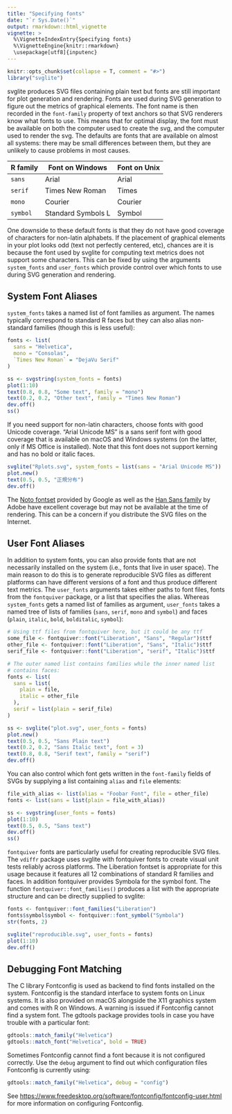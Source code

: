 ```yaml
---
title: "Specifying fonts"
date: "`r Sys.Date()`"
output: rmarkdown::html_vignette
vignette: >
  %\VignetteIndexEntry{Specifying fonts}
  %\VignetteEngine{knitr::rmarkdown}
  \usepackage[utf8]{inputenc}
---
```


```r
knitr::opts_chunk$set(collapse = T, comment = "#>")
library("svglite")
```

svglite produces SVG files containing plain text but fonts are still
important for plot generation and rendering. Fonts are used during SVG
generation to figure out the metrics of graphical elements. The font
name is then recorded in the `font-family` property of text anchors so
that SVG renderers know what fonts to use. This means that for optimal
display, the font must be available on both the computer used to
create the svg, and the computer used to render the svg. The defaults
are fonts that are available on almost all systems: there may be small
differences between them, but they are unlikely to cause problems in
most causes.

| R family | Font on Windows    | Font on Unix |
|----------|--------------------|--------------|
| `sans`   | Arial              | Arial        |
| `serif`  | Times New Roman    | Times        |
| `mono`   | Courier            | Courier      |
| `symbol` | Standard Symbols L | Symbol       |

One downside to these default fonts is that they do not have good
coverage of characters for non-latin alphabets. If the placement of
graphical elements in your plot looks odd (text not perfectly
centered, etc), chances are it is because the font used by svglite for
computing text metrics does not support some characters. This can be
fixed by using the arguments `system_fonts` and `user_fonts` which
provide control over which fonts to use during SVG generation and
rendering.


## System Font Aliases

`system_fonts` takes a named list of font families as argument. The
names typically correspond to standard R faces but they can also alias
non-standard families (though this is less useful):

```r
fonts <- list(
  sans = "Helvetica",
  mono = "Consolas",
  `Times New Roman` = "DejaVu Serif"
)

ss <- svgstring(system_fonts = fonts)
plot(1:10)
text(0.8, 0.8, "Some text", family = "mono")
text(0.2, 0.2, "Other text", family = "Times New Roman")
dev.off()
ss()
```

If you need support for non-latin characters, choose fonts with good
Unicode coverage. "Arial Unicode MS" is a sans serif font with good
coverage that is available on macOS and Windows systems (on the
latter, only if MS Office is installed). Note that this font does not
support kerning and has no bold or italic faces.

```r
svglite("Rplots.svg", system_fonts = list(sans = "Arial Unicode MS"))
plot.new()
text(0.5, 0.5, "正規分布")
dev.off()
```

The [Noto fontset](https://www.google.com/get/noto/) provided by
Google as well as the
[Han Sans family](https://github.com/adobe-fonts/source-han-sans) by
Adobe have excellent coverage but may not be available at the time of
rendering. This can be a concern if you distribute the SVG files on
the Internet.


## User Font Aliases

In addition to system fonts, you can also provide fonts that are not
necessarily installed on the system (i.e., fonts that live in user
space). The main reason to do this is to generate reproducible SVG
files as different platforms can have different versions of a font and
thus produce different text metrics. The `user_fonts` arguments takes
either paths to font files, fonts from the `fontquiver` package, or a
list that specifies the alias. Whereas `system_fonts` gets a named
list of families as argument, `user_fonts` takes a named tree of lists
of families (`sans`, `serif`, `mono` and `symbol`) and faces (`plain`,
`italic`, `bold`, `bolditalic`, `symbol`):

```r
# Using ttf files from fontquiver here, but it could be any ttf
some_file <- fontquiver::font("Liberation", "Sans", "Regular")$ttf
other_file <- fontquiver::font("Liberation", "Sans", "Italic")$ttf
serif_file <- fontquiver::font("Liberation", "serif", "Italic")$ttf

# The outer named list contains families while the inner named list
# contains faces:
fonts <- list(
  sans = list(
    plain = file,
    italic = other_file
  ),
  serif = list(plain = serif_file)
)

ss <- svglite("plot.svg", user_fonts = fonts)
plot.new()
text(0.5, 0.5, "Sans Plain text")
text(0.2, 0.2, "Sans Italic text", font = 3)
text(0.8, 0.8, "Serif text", family = "serif")
dev.off()
```

You can also control which font gets written in the `font-family`
fields of SVGs by supplying a list containing `alias` and `file`
elements:

```r
file_with_alias <- list(alias = "Foobar Font", file = other_file)
fonts <- list(sans = list(plain = file_with_alias))

ss <- svgstring(user_fonts = fonts)
plot(1:10)
text(0.5, 0.5, "Sans text")
dev.off()
ss()
```

`fontquiver` fonts are particularly useful for creating reproducible
SVG files. The `vdiffr` package uses svglite with fontquiver fonts to
create visual unit tests reliably across platforms. The Liberation
fontset is appropriate for this usage because it features all 12
combinations of standard R families and faces. In addition fontquiver
provides Symbola for the symbol font. The function
`fontquiver::font_families()` produces a list with the appropriate
structure and can be directly supplied to svglite:

```r
fonts <- fontquiver::font_families("Liberation")
fonts$symbol$symbol <- fontquiver::font_symbol("Symbola")
str(fonts, 2)

svglite("reproducible.svg", user_fonts = fonts)
plot(1:10)
dev.off()
```


## Debugging Font Matching

The C library Fontconfig is used as backend to find fonts installed on
the system. Fontconfig is the standard interface to system fonts on
Linux systems. It is also provided on macOS alongside the X11 graphics
system and comes with R on Windows. A warning is issued if Fontconfig
cannot find a system font. The gdtools package provides tools in case
you have trouble with a particular font:

```r
gdtools::match_family("Helvetica")
gdtools::match_font("Helvetica", bold = TRUE)
```

Sometimes Fontconfig cannot find a font because it is not configured
correctly. Use the `debug` argument to find out which configuration
files Fontconfig is currently using:

```r
gdtools::match_family("Helvetica", debug = "config")
```

See <https://www.freedesktop.org/software/fontconfig/fontconfig-user.html>
for more information on configuring Fontconfig.
